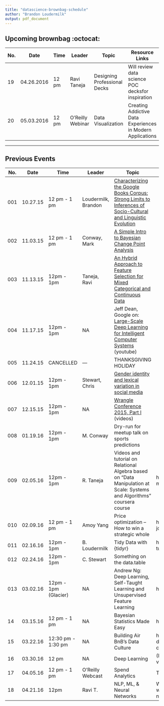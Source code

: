 ```yaml
---
title: "datascience-brownbag-schedule"
author: "Brandon Loudermilk"
output: pdf_document
---
```


## Upcoming brownbag :octocat:

No. | Date | Time | Leader | Topic | Resource Links
--- | ---- | ---- | ------ | ----- | ----
19 | 04.26.2016 | 12 pm | Ravi Taneja | Designing Professional Decks | Will review data science POC decksfor inspiration
20 | 05.03.2016 | 12 pm | O'Reilly Webinar | Data Visualization | Creating Addictive Data Experiences in Modern Applications 

----------


## Previous Events

No. | Date | Time | Leader | Topic | Resource Link
--- | ---- | ---- | ------ | ----- | ----
001 | 10.27.15 | 12 pm - 1 pm | Loudermilk, Brandon | [Characterizing the Google Books Corpus: Strong Limits to Inferences of Socio-Cultural and Linguistic Evolution](http://www.plosone.org/article/Authors/info:doi/10.1371/journal.pone.0137041)
002 | 11.03.15 | 12 pm - 1 pm | Conway, Mark | [A Simple Intro to Bayesian Change Point Analysis](http://qualityandinnovation.com/2015/07/14/a-simple-intro-to-bayesian-change-point-analysis/)
003 | 11.13.15 | 12pm - 1pm | Taneja, Ravi | [An Hybrid Approach to Feature Selection for Mixed Categorical and Continuous Data](https://github.com/loudermilk/brownbag/blob/master/articles/kdir11gd.pdf)
004 | 11.17.15 | 12pm - 1pm | NA | Jeff Dean, Google on: [Large-Scale Deep Learning for Intelligent Computer Systems](https://www.youtube.com/watch?v=90-S1M7Ny_o&t=21m2s) (youtube)
005 | 11.24.15 | CANCELLED | --- | THANKSGIVING HOLIDAY
006 | 12.01.15 | 12pm - 1pm | Stewart, Chris | [Gender identity and lexical variation in social media](http://arxiv.org/ftp/arxiv/papers/1210/1210.4567.pdf)
007 | 12.15.15 | 12pm - 1pm | NA |[Wrangle Conference 2015, Part I](https://www.youtube.com/playlist?list=PLe-h9HrA9qfA9qK9eTbDW5c5_qrRmoR34) (videos) 
008 | 01.19.16 | 12pm - 1pm | M. Conway| Dry-run for meetup talk on sports predictions
009 | 02.05.16 | 12pm - 1pm | R. Taneja | Videos and tutorial on Relational Algebra based on "Data Manipulation at Scale: Systems and Algorithms" coursera course | https://www.coursera.org/learn/data-manipulation/home/welcome
010 | 02.09.16 | 12 pm - 1 pm | Amoy Yang | Price optimization – How to win a strategic whole | http://www.palgrave-journals.com/jma/journal/v3/n4/abs/jma201518a.html
011 | 02.16.16 | 12pm - 1pm | B. Loudermilk | Tidy Data with {tidyr} | https://github.com/loudermilk/brownbag/tree/master/tidy-tutorial
012 | 02.24.16 | 12pm - 1pm | C. Stewart | Something on the data.table
013 | 03.02.16 | 12pm - 1pm (Glacier) | NA | Andrew Ng: Deep Learning, Self-Taught Learning and Unsupervised Feature Learning | https://www.youtube.com/watch?v=n1ViNeWhC24
14 | 03.15.16 | 12 pm - 1 pm | NA | Bayesian Statistics Made Easy | https://www.youtube.com/watch?v=m067f4WA_Is
15 | 03.22.16 | 12:30 pm - 1:30 pm | NA | Building Air BnB's Data Culture | https://ieondemand.com/divisions/big-data/events/355/presentations/building-airbnb-s-data-culture-insights-from-5-years-of-hypergrowth
16 | 03.30.16 | 12 pm | NA | Deep Learning | (PyData 2015, Seattle) https://www.youtube.com/watch?v=MVyauNNinC0
17 | 04.05.16 | 12 pm - 1 pm | O'Reilly Webcast | Spend Analytics | TBA
18 | 04.21.16 | 12pm | Ravi T. | NLP, ML, & Neural Networks | Webinar - https://www.dezyre.com/free-webinar/machine-learning-applications-and-artificial-neural-networks/70
